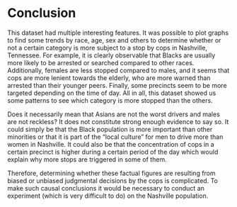 # Conclusion

This dataset had multiple interesting features.
It was possible to plot graphs to find some trends by race, age, sex and others to determine whether or not a certain category is more subject to a stop by cops in Nashville, Tennessee.
For example, it is clearly observable that Blacks are usually more likely to be arrested or searched compared to other races.
Additionally, females are less stopped compared to males, and it seems that cops are more lenient towards the elderly, who are more warned than arrested than their younger peers.
Finally, some precincts seem to be more targeted depending on the time of day.
All in all, this dataset showed us some patterns to see which category is more stopped than the others.

Does it necessarily mean that Asians are not the worst drivers and males are not reckless?
It does not constitute strong enough evidence to say so.
It could simply be that the Black population is more important than other minorities or that it is part of the "local culture" for men to drive more than women in Nashville.
It could also be that the concentration of cops in a certain precinct is higher during a certain period of the day which would explain why more stops are triggered in some of them.

Therefore, determining whether these factual figures are resulting from biased or unbiased judgmental decisions by the cops is complicated.
To make such causal conclusions it would be necessary to conduct an experiment (which is very difficult to do) on the Nashville population.